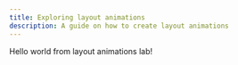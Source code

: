 ---
title: Exploring layout animations
description: A guide on how to create layout animations
---

Hello world from layout animations lab!
